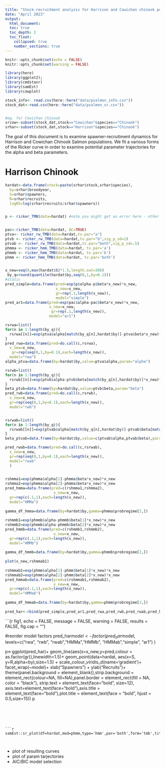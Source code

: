 ```yaml
---
title: "Stock-recruitment analysis for Harrison and Cowichan chinook populations"
date: "April 2023"
output:
  html_document:
  toc: true
  toc_depth: 2
  toc_float:
    collapsed: true
    number_sections: true
---
```


```r
knitr::opts_chunk$set(echo = FALSE)
knitr::opts_chunk$set(warning = FALSE)
```

```r
library(here)
library(ggplot2); 
library(cmdstanr)
library(samEst)
library(cowplot)

```

```r

stock_info<- read.csv(here::here("data/psalmon_info.csv"))
stock_dat<-read.csv(here::here("data/psalmon_sr.csv"))


#eg. for Cowichan chinook
srcow<-subset(stock_dat,stock=="Cowichan"&species=="Chinook")
srhar<-subset(stock_dat,stock=="Harrison"&species=="Chinook")


```

The goal of this document is to examine spawner-recruitment dynamics for Harrison and Cowichan Chinook Salmon populations. We fit a various forms of the Ricker curve in order to examine potential parameter trajectories for the alpha and beta parameters. 


# Harrison Chinook 



```r
hardat<-data.frame(stock=paste(srhar$stock,srhar$species),
  by=srhar$broodyear,
  S=srhar$spawners,
  R=srhar$recruits,
  logRS=log(srhar$recruits/srhar$spawners))


p <- ricker_TMB(data=hardat) #note you might get an error here - other models might still fit though


pac<-ricker_TMB(data=hardat, AC=TRUE)
ptva<- ricker_rw_TMB(data=hardat,tv.par="a")
ptvb <- ricker_rw_TMB(data=hardat,tv.par="b",sig_p_sd=1)
ptvab <- ricker_rw_TMB(data=hardat,tv.par="both",sig_p_sd=.5)
phmma <- ricker_hmm_TMB(data=hardat, tv.par='a')
phmmb <- ricker_hmm_TMB(data=hardat, tv.par='b')
phmm <- ricker_hmm_TMB(data=hardat, tv.par='both')



```



```r

x_new=seq(0,max(hardat$S)*1.5,length.out=200)
 by_q=round(quantile(hardat$by,seq(0,1,by=0.1)))
#static
pred_simple=data.frame(pred=exp(p$alpha-p$beta*x_new)*x_new,
                       x_new=x_new,
                       gr=rep(.1,length(x_new)),
                       model="simple")
pred_ar1=data.frame(pred=exp(pac$alpha-pac$beta*x_new)*x_new,
                    x_new=x_new,
                     gr=rep(.1,length(x_new)),
                    model="ar1")

rsrwa=list()
for(n in 1:length(by_q)){
  rsrwa[[n]]=exp(ptva$alpha[match(by_q[n],hardat$by)]-ptva$beta*x_new)*x_new
}
pred_rwa=data.frame(pred=do.call(c,rsrwa),
  x_new=x_new,
   gr=rep(seq(0,1,by=0.1),each=length(x_new)),
  model="rwa")
alpha_ptva=data.frame(by=hardat$by,value=ptva$alpha,param="alpha")

rsrwb=list()
for(n in 1:length(by_q)){
  rsrwb[[n]]=exp(ptvb$alpha-ptvb$beta[match(by_q[n],hardat$by)]*x_new)*x_new
}
beta_ptvb=data.frame(by=hardat$by,value=ptvb$beta,param="beta")
pred_rwb=data.frame(pred=do.call(c,rsrwb),
  x_new=x_new, 
  gr=rep(seq(0,1,by=0.1),each=length(x_new)),
  model="rwb")


rsrwab=list()
for(n in 1:length(by_q)){
  rsrwab[[n]]=exp(ptvab$alpha[match(by_q[n],hardat$by)]-ptvab$beta[match(by_q[n],hardat$by)]*x_new)*x_new
}
beta_ptvab=data.frame(by=hardat$by,value=c(ptvab$alpha,ptvab$beta),param=rep(c("alpha","beta"),each=length(hardat$by)))

pred_rwab=data.frame(pred=do.call(c,rsrwab),
  x_new=x_new,
  gr=rep(seq(0,1,by=0.1),each=length(x_new)),
  model="rwab"
  )
            

rshmma1=exp(phmma$alpha[1]-phmma$beta*x_new)*x_new
rshmma2=exp(phmma$alpha[2]-phmma$beta*x_new)*x_new
pred_hmma=data.frame(pred=c(rshmma1,rshmma2),
                      x_new=x_new,
  gr=rep(c(.1,1),each=length(x_new)),
  model="HMMa")
                     
gamma_df_hmma=data.frame(by=hardat$by,gamma=phmma$probregime[2,])
  
rshmmb1=exp(phmmb$alpha-phmmb$beta[1]*x_new)*x_new
rshmmb2=exp(phmmb$alpha-phmmb$beta[2]*x_new)*x_new
pred_hmmb=data.frame(pred=c(rshmmb1,rshmmb2),
                      x_new=x_new,
  gr=rep(c(.1,1),each=length(x_new)),
  model="HMMb")
                     
gamma_df_hmmb=data.frame(by=hardat$by,gamma=phmmb$probregime[2,])
  
plot(x_new,rshmmab1)
 
rshmmab1=exp(phmm$alpha[1]-phmm$beta[1]*x_new)*x_new
rshmmab2=exp(phmm$alpha[2]-phmm$beta[2]*x_new)*x_new
pred_hmmab=data.frame(pred=c(rshmmab1,rshmmab2),
                      x_new=x_new,
  gr=rep(c(.1,1),each=length(x_new)),
  model="HMMab")
                     
gamma_df_hmmab=data.frame(by=hardat$by,gamma=phmm$probregime[2,])
  
pred_har<-rbind(pred_simple,pred_ar1,pred_rwa,pred_rwb,pred_rwab,pred_hmma,pred_hmmb,pred_hmmab)

```


```{r fig1, echo = FALSE, message = FALSE, warning = FALSE, results = FALSE, 
fig.cap = ""}

#reorder model factors
pred_har$model<-factor(pred_har$model, levels=c("rwa", "rwb", "rwab","HMMa","HMMb", "HMMab","simple", "ar1") )

p<-ggplot(pred_har)+
geom_line(aes(x=x_new,y=pred,colour = as.factor(gr)),linewidth=1.5)+
geom_point(data=hardat, aes(x=S, y=R,alpha=by),size=1.5) +
      scale_colour_viridis_d(name='gradient')+
      facet_wrap(~model)+
      xlab("Spawners") + 
      ylab("Recruits")+
      theme(panel.background = element_blank(),strip.background = element_rect(colour=NA, fill=NA),panel.border = element_rect(fill = NA, color = "black"),
            strip.text = element_text(face="bold", size=12),
            axis.text=element_text(face="bold"),axis.title = element_text(face="bold"),plot.title = element_text(face = "bold", hjust = 0.5,size=15))
p


```





```r



samEst::sr_plot(df=hardat,mod=phmm,type='hmm',par='both',form='tmb',title=hardat$stock)



```




- plot of resulting curves
- plot of param tarjectories
- AIC/BIC model selection





